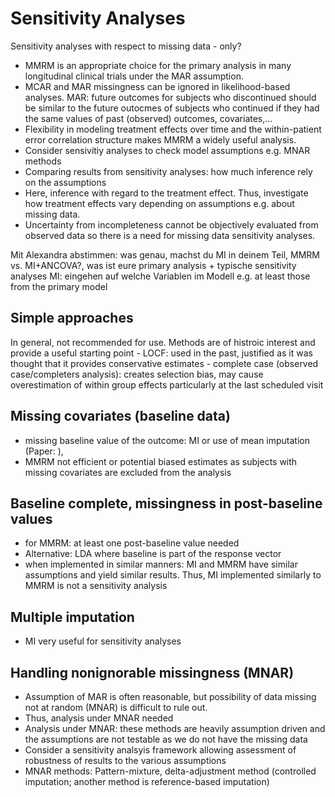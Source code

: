 # Sensitivity Analyses

Sensitivity analyses with respect to missing data - only?

- MMRM is an appropriate choice for the primary analysis in many longitudinal clinical trials under the MAR assumption.
- MCAR and MAR missingness can be ignored in likelihood-based analyses. MAR: future outcomes for subjects who discontinued should be similar to the future outocmes of subjects who continued if they had the same values of past (observed) outcomes, covariates,...
- Flexibility in modeling treatment effects over time and the within-patient error correlation structure makes MMRM a widely useful analysis.
- Consider sensivitiy analyses to check model assumptions e.g. MNAR methods
- Comparing results from sensitivity analyses: how much inference rely on the assumptions
- Here, inference with regard to the treatment effect. Thus, investigate how treatment effects vary depending on assumptions e.g. about missing data.
- Uncertainty from incompleteness cannot be objectively evaluated from observed data so there is a need for missing data sensitivity analyses.

Mit Alexandra abstimmen: was genau, machst du MI in deinem Teil, MMRM vs. MI+ANCOVA?, was ist eure primary analysis + typische sensitivity analyses
MI: eingehen auf welche Variablen im Modell e.g. at least those from the primary model

## Simple approaches
In general, not recommended for use. Methods are of histroic interest and provide a useful starting point
- LOCF: used in the past, justified as it was thought that it provides conservative estimates
- complete case (observed case/completers analysis): creates selection bias, may cause overestimation of within group effects particularly at the last scheduled visit

## Missing covariates (baseline data)
- missing baseline value of the outcome: MI or use of mean imputation (Paper: ), 
- MMRM not efficient or potential biased estimates as subjects with missing covariates are excluded from the analysis 

## Baseline complete, missingness in post-baseline values
- for MMRM: at least one post-baseline value needed
- Alternative: LDA where baseline is part of the response vector
- when implemented in similar manners: MI and MMRM have similar assumptions and yield similar results. Thus, MI implemented similarly to MMRM is not a sensitivity analysis

## Multiple imputation
- MI very useful for sensitivity analyses

## Handling nonignorable missingness (MNAR)
- Assumption of MAR is often reasonable, but possibility of data missing not at random (MNAR) is difficult to rule out.
- Thus, analysis under MNAR needed
- Analysis under MNAR: these methods are heavily assumption driven and the assumptions are not testable as we do not have the missing data
- Consider a sensitivity analsyis framework allowing assessment of robustness of results to the various assumptions
- MNAR methods: Pattern-mixture, delta-adjustment method (controlled imputation; another method is reference-based imputation)
